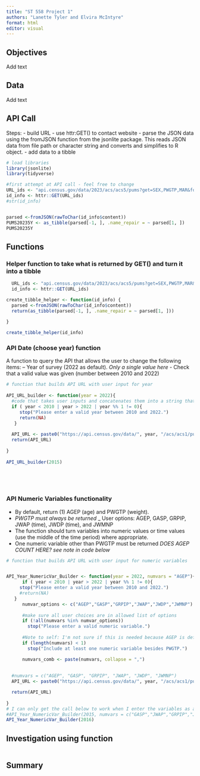 ```yaml
---
title: "ST 558 Project 1"
authors: "Lanette Tyler and Elvira McIntyre"
format: html
editor: visual
---
```


## Objectives

Add text

## Data

Add text

## API Call

Steps: - build URL - use httr:GET() to contact website - parse the JSON data using the fromJSON function from the jsonlite package. This reads JSON data from file path or character string and converts and simplifies to R object. - add data to a tibble

```r
# load libraries
library(jsonlite)
library(tidyverse)

#first attempt at API call - feel free to change
URL_ids <- "api.census.gov/data/2023/acs/acs5/pums?get=SEX,PWGTP,MAR&for=state:1&SCHL=24"
id_info <- httr::GET(URL_ids)
#str(id_info)


parsed <-fromJSON(rawToChar(id_info$content))
PUMS20235Y <- as_tibble(parsed[-1, ], .name_repair = ~ parsed[1, ])
PUMS20235Y
```

## Functions


### Helper function to take what is returned by GET() and turn it into a tibble

```r


  URL_ids <- "api.census.gov/data/2023/acs/acs5/pums?get=SEX,PWGTP,MAR&for=state:1&SCHL=24"
  id_info <- httr::GET(URL_ids)

create_tibble_helper <- function(id_info) {
  parsed <-fromJSON(rawToChar(id_info$content))
  return(as_tibble(parsed[-1, ], .name_repair = ~ parsed[1, ]))
  
}

create_tibble_helper(id_info)


```

### API Date (choose year) function
A function to query the API that allows the user to change the following items:
– Year of survey (2022 as default). *Only a single value here*
- Check that a valid value was given (number between 2010 and 2022)


```r

# function that builds API URL with user input for year
  
API_URL_builder <- function(year = 2022){
  #code that takes user inputs and concatenates them into a string that becomes the URL, year must be between 2010 - 2022 and cannot be a decimal
  if ( year < 2010 | year > 2022 | year %% 1 != 0){
     stop("Please enter a valid year between 2010 and 2022.")
     return(NA)
   }
  
  API_URL <- paste0("https://api.census.gov/data/", year, "/acs/acs1/pums?get=SEX,PWGTP,MAR&for=state:1" )
  return(API_URL)
  
}
  
API_URL_builder(2015)
  


  
```

### API Numeric Variables functionality
- By default, return (1) AGEP (age) and PWGTP (weight).
- *PWGTP must always be returned*
_ User options: AGEP, GASP, GRPIP, JWAP (time), JWDP (time), and JWMNP
- The function should turn variables into numeric values or time values (use the middle of the
time period) where appropriate.
- One numeric variable other than PWGTP must be returned *DOES AGEP COUNT HERE? see note in code below*
```r
# function that builds API URL with user input for numeric variables


API_Year_NumericVar_Builder <- function(year = 2022, numvars = "AGEP"){
      if ( year < 2010 | year > 2022 | year %% 1 != 0){
     stop("Please enter a valid year between 2010 and 2022.")
     #return(NA)
   }
      numvar_options <- c("AGEP","GASP","GRPIP","JWAP","JWDP","JWMNP")
      
      #make sure all user choices are in allowed list of options
      if (!all(numvars %in% numvar_options)) 
        stop("Please enter a valid numeric variable.")
  
      #Note to self: I'm not sure if this is needed because AGEP is default. does AGEP suffice as the required numeric variable?
      if (length(numvars) < 1) 
        stop("Include at least one numeric variable besides PWGTP.")

      numvars_comb <- paste(numvars, collapse = ",")
      
      
  #numvars = c("AGEP", "GASP", "GRPIP", "JWAP", "JWDP", "JWMNP")
  API_URL <- paste0("https://api.census.gov/data/", year, "/acs/acs1/pums?get=PWGTP,",numvars_comb,"&for=state:1" )

  return(API_URL)
  
}
# I can only get the call below to work when I enter the variables as a combined vector.
#API_Year_NumericVar_Builder(2015, numvars = c("GASP","JWAP","GRPIP","JWMNP"))
API_Year_NumericVar_Builder(2016)


```



## Investigation using function

```r

```

## Summary
